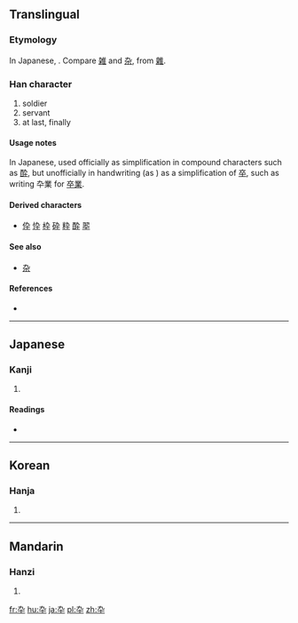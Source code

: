 {{also|卒}}
==Translingual==
===Etymology===
In Japanese, {{Han simp|卒|t1=九}}. Compare [[雑]] and [[杂]], from [[雜]].

===Han character===
{{Han char|rn=24|rad=十|as=02|sn=4|four=|canj=大弓十 (KNJ)}}

# soldier
# servant
# at last, finally

====Usage notes====
In Japanese, used officially as simplification in compound characters such as [[酔]], but unofficially in handwriting (as {{w|ryakuji}}) as a simplification of [[卒]], such as writing 卆業 for [[卒業]].

====Derived characters====
* [[伜]] [[忰]] [[枠]] [[砕]] [[粋]] [[酔]] [[翆]]

====See also====
* [[杂]] <!-- graphically similar -->

====References====
* {{Han ref|kx=0156.020|dkj=02701|dj=0353.030|hdz=10059.040|uh=5346|ud=21318}}

----

==Japanese==

===Kanji===
{{ja-kanji|grade=|rs=十02}}

# {{defn|lang=ja|sort=十02}}

====Readings====
* {{ja-readings|on=[[そつ]] (sotsu)|kun=[[にわか]] (niwaka), [[おわる]] (owaru), [[ついに]] (tsuini)}}

----

==Korean==

===Hanja===
{{ko-hanja|hangeul=졸|rv=jol|mr=chol}}

# {{defn|lang=ko|sort=十02}}

----

==Mandarin==

===Hanzi===
{{cmn-hanzi|pin=[[zú]] ([[zu2]])|wg=tsu<sup>2</sup>}}

# {{defn|lang=cmn|sort=十02}}

[[fr:卆]]
[[hu:卆]]
[[ja:卆]]
[[pl:卆]]
[[zh:卆]]